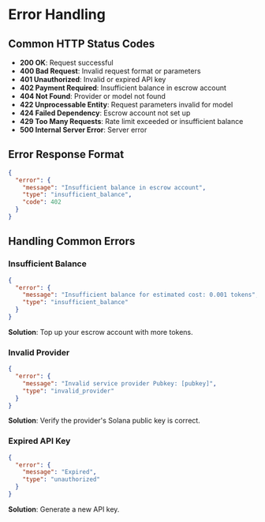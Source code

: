 # Error Handling

## Common HTTP Status Codes

- **200 OK**: Request successful
- **400 Bad Request**: Invalid request format or parameters
- **401 Unauthorized**: Invalid or expired API key
- **402 Payment Required**: Insufficient balance in escrow account
- **404 Not Found**: Provider or model not found
- **422 Unprocessable Entity**: Request parameters invalid for model
- **424 Failed Dependency**: Escrow account not set up
- **429 Too Many Requests**: Rate limit exceeded or insufficient balance
- **500 Internal Server Error**: Server error

## Error Response Format

```json
{
  "error": {
    "message": "Insufficient balance in escrow account",
    "type": "insufficient_balance",
    "code": 402
  }
}
```

## Handling Common Errors

### Insufficient Balance

```json
{
  "error": {
    "message": "Insufficient balance for estimated cost: 0.001 tokens",
    "type": "insufficient_balance"
  }
}
```

**Solution**: Top up your escrow account with more tokens.

### Invalid Provider

```json
{
  "error": {
    "message": "Invalid service provider Pubkey: [pubkey]",
    "type": "invalid_provider"
  }
}
```

**Solution**: Verify the provider's Solana public key is correct.

### Expired API Key

```json
{
  "error": {
    "message": "Expired",
    "type": "unauthorized"
  }
}
```

**Solution**: Generate a new API key.
